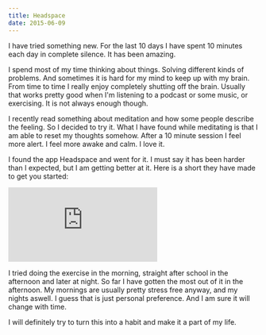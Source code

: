 ```yaml
---
title: Headspace
date: 2015-06-09
---
```


I have tried something new. For the last 10 days I have spent 10 minutes each
day in complete silence. It has been amazing.

I spend most of my time thinking about things. Solving different kinds of
problems. And sometimes it is hard for my mind to keep up with my brain. From
time to time I really enjoy completely shutting off the brain. Usually that
works pretty good when I'm listening to a podcast or some music, or exercising.
It is not always enough though.

I recently read something about meditation and how some people describe the
feeling. So I decided to try it. What I have found while meditating is that I am
able to reset my thoughts somehow. After a 10 minute session I feel more alert.
I feel more awake and calm. I love it.

I found the app Headspace and went for it. I must say it has been harder than I
expected, but I am getting better at it. Here is a short they have made to get
you started:

<iframe
	src="https://www.youtube.com/embed/IoLSRGzZwow"
	frameborder="0"
	allowfullscreen
	class="youtube"></iframe>

I tried doing the exercise in the morning, straight after school in the
afternoon and later at night. So far I have gotten the most out of it in the
afternoon. My mornings are usually pretty stress free anyway, and my nights
aswell. I guess that is just personal preference. And I am sure it will change
with time.

I will definitely try to turn this into a habit and make it a part of my life.
